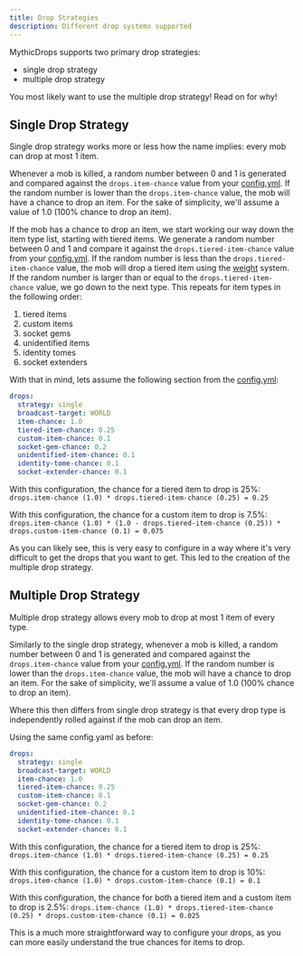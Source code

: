```yaml
---
title: Drop Strategies
description: Different drop systems supported
---
```



MythicDrops supports two primary drop strategies:

- single drop strategy
- multiple drop strategy

<Aside type="tip">
  You most likely want to use the multiple drop strategy! Read on for why!
</Aside>

## Single Drop Strategy

Single drop strategy works more or less how the name implies: every mob can drop at most 1 item.

Whenever a mob is killed, a random number between 0 and 1 is generated and compared against the `drops.item-chance` value
from your [config.yml]. If the random number is lower than the `drops.item-chance` value, the mob will have a chance to drop an item.
For the sake of simplicity, we'll assume a value of 1.0 (100% chance to drop an item).

If the mob has a chance to drop an item, we start working our way down the item type list, starting with tiered items. We generate a
random number between 0 and 1 and compare it against the `drops.tiered-item-chance` value from your [config.yml]. If the random number is less
than the `drops.tiered-item-chance` value, the mob will drop a tiered item using the [weight](/guides/weight/) system. If the random number is
larger than or equal to the `drops.tiered-item-chance` value, we go down to the next type. This repeats for item types in the following order:

1. tiered items
2. custom items
3. socket gems
4. unidentified items
5. identity tomes
6. socket extenders

With that in mind, lets assume the following section from the [config.yml]:

```yaml
drops:
  strategy: single
  broadcast-target: WORLD
  item-chance: 1.0
  tiered-item-chance: 0.25
  custom-item-chance: 0.1
  socket-gem-chance: 0.2
  unidentified-item-chance: 0.1
  identity-tome-chance: 0.1
  socket-extender-chance: 0.1
```

With this configuration, the chance for a tiered item to drop is 25%: `drops.item-chance (1.0) * drops.tiered-item-chance (0.25) = 0.25`

With this configuration, the chance for a custom item to drop is 7.5%: `drops.item-chance (1.0) * (1.0 - drops.tiered-item-chance (0.25)) * drops.custom-item-chance (0.1) = 0.075`

As you can likely see, this is very easy to configure in a way where it's very difficult to get the drops that you want to get. This led to the creation of the multiple drop strategy.

## Multiple Drop Strategy

Multiple drop strategy allows every mob to drop at most 1 item of every type.

Similarly to the single drop strategy, whenever a mob is killed, a random number between 0 and 1 is generated and compared against the `drops.item-chance` value
from your [config.yml]. If the random number is lower than the `drops.item-chance` value, the mob will have a chance to drop an item.
For the sake of simplicity, we'll assume a value of 1.0 (100% chance to drop an item).

Where this then differs from single drop strategy is that every drop type is independently rolled against if the mob can drop an item.

Using the same config.yaml as before:

```yaml
drops:
  strategy: single
  broadcast-target: WORLD
  item-chance: 1.0
  tiered-item-chance: 0.25
  custom-item-chance: 0.1
  socket-gem-chance: 0.2
  unidentified-item-chance: 0.1
  identity-tome-chance: 0.1
  socket-extender-chance: 0.1
```

With this configuration, the chance for a tiered item to drop is 25%: `drops.item-chance (1.0) * drops.tiered-item-chance (0.25) = 0.25`

With this configuration, the chance for a custom item to drop is 10%: `drops.item-chance (1.0) * drops.custom-item-chance (0.1) = 0.1`

With this configuration, the chance for both a tiered item and a custom item to drop is 2.5%: `drops.item-chance (1.0) * drops.tiered-item-chance (0.25) * drops.custom-item-chance (0.1) = 0.025`

This is a much more straightforward way to configure your drops, as you can more easily understand the true chances for items to drop.

[config.yml]: /config/configyml/
